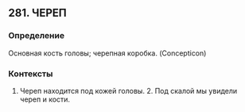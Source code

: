 ## 281. ЧЕРЕП
### Определение
Основная кость головы; черепная коробка. (Concepticon)

### Контексты
1. Череп находится под кожей головы. 2. Под скалой мы увидели череп и кости.

